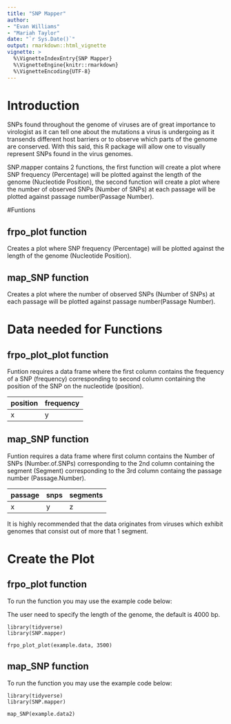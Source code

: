 ```yaml
---
title: "SNP Mapper"
author: 
- "Evan Williams"
- "Mariah Taylor"
date: "`r Sys.Date()`"
output: rmarkdown::html_vignette
vignette: >
  %\VignetteIndexEntry{SNP Mapper}
  %\VignetteEngine{knitr::rmarkdown}
  %\VignetteEncoding{UTF-8}
---
```



# Introduction

SNPs found throughout the genome of viruses are of great importance to virologist as it can tell one about the mutations a virus is undergoing as it transends different host barriers or to observe which parts of the genome are conserved. With this said, this R package will allow one to visually represent SNPs found in the virus genomes.

SNP.mapper contains 2 functions, the first function will create a plot where SNP frequency (Percentage) will be plotted against the length of the genome (Nucleotide Position), the second function will create a plot where the number of observed SNPs (Number of SNPs) at each passage will be plotted against passage number(Passage Number). 

#Funtions

## frpo_plot function

Creates a plot where SNP frequency (Percentage) will be plotted against the length of the genome (Nucleotide Position).

## map_SNP function

Creates a plot where the number of observed SNPs (Number of SNPs) at each passage will be plotted against passage number(Passage Number).

# Data needed for Functions

## frpo_plot_plot function

Funtion requires a data frame where the first column contains the frequency of a SNP (frequency) corresponding to second column containing the position of the SNP on the nucleotide (position).


|position|frequency|
|--------|---------|
|x|y|

## map_SNP function

Funtion requires a data frame where first column contains the Number of SNPs (Number.of.SNPs) corresponding to the 2nd column containing the segment (Segment) corresponding to the 3rd column containg the passage number (Passage.Number).

|passage|snps|segments|
|-------|----|--------|
|x|y|z|

It is highly recommended that the data originates from viruses which exhibit genomes that consist out of more that 1 segment.

# Create the Plot

## frpo_plot function

To run the function you may use the example code below:

The user need to specify the length of the genome, the default is 4000 bp.

```
library(tidyverse)
library(SNP.mapper)

frpo_plot_plot(example.data, 3500)
```

## map_SNP function

To run the function you may use the example code below:

```
library(tidyverse)
library(SNP.mapper)

map_SNP(example.data2)
```




